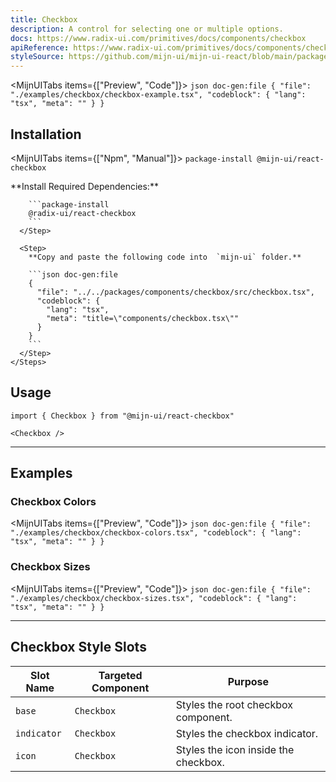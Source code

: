 ```yaml
---
title: Checkbox
description: A control for selecting one or multiple options.
docs: https://www.radix-ui.com/primitives/docs/components/checkbox
apiReference: https://www.radix-ui.com/primitives/docs/components/checkbox#api-reference
styleSource: https://github.com/mijn-ui/mijn-ui-react/blob/main/packages/theme/src/components/checkbox.ts
---
```



<MijnUITabs items={["Preview", "Code"]}>
  <MijnUITabsContent value="Preview">
    <ComponentPreview>
      <CheckboxExample />
    </ComponentPreview>
  </MijnUITabsContent>
  <MijnUITabsContent value="Code">
    ```json doc-gen:file
    {
      "file": "./examples/checkbox/checkbox-example.tsx",
      "codeblock": {
        "lang": "tsx",
        "meta": ""
      }
    }
    ```
  </MijnUITabsContent>
</MijnUITabs>

## Installation

<MijnUITabs items={["Npm", "Manual"]}>
  <MijnUITabsContent value="Npm">
    ```package-install
    @mijn-ui/react-checkbox
    ```
  </MijnUITabsContent>

  <MijnUITabsContent value="Manual">
    <Steps>
      <Step>
        **Install Required Dependencies:**
      
        ```package-install
        @radix-ui/react-checkbox
        ```
      </Step>

      <Step>
        **Copy and paste the following code into  `mijn-ui` folder.**

        ```json doc-gen:file
        {
          "file": "../../packages/components/checkbox/src/checkbox.tsx",
          "codeblock": {
            "lang": "tsx",
            "meta": "title=\"components/checkbox.tsx\""
          }
        }
        ```
      </Step>
    </Steps>

  </MijnUITabsContent>
</MijnUITabs>

## Usage

```tsx
import { Checkbox } from "@mijn-ui/react-checkbox"
```

```tsx
<Checkbox />
```

---

## Examples

### Checkbox Colors

<MijnUITabs items={["Preview", "Code"]}>
  <MijnUITabsContent value="Preview">
    <ComponentPreview>
      <CheckboxColors />
    </ComponentPreview>
  </MijnUITabsContent>
  <MijnUITabsContent value="Code">
    ```json doc-gen:file
    {
      "file": "./examples/checkbox/checkbox-colors.tsx",
      "codeblock": {
        "lang": "tsx",
        "meta": ""
      }
    }
    ```
  </MijnUITabsContent>
</MijnUITabs>

### Checkbox Sizes

<MijnUITabs items={["Preview", "Code"]}>
  <MijnUITabsContent value="Preview">
    <ComponentPreview>
      <CheckboxSizes />
    </ComponentPreview>
  </MijnUITabsContent>
  <MijnUITabsContent value="Code">
    ```json doc-gen:file
    {
      "file": "./examples/checkbox/checkbox-sizes.tsx",
      "codeblock": {
        "lang": "tsx",
        "meta": ""
      }
    }
    ```
  </MijnUITabsContent>
</MijnUITabs>

---

## Checkbox Style Slots

| **Slot Name** | **Targeted Component** | **Purpose**                          |
| ------------- | ---------------------- | ------------------------------------ |
| `base`        | `Checkbox`             | Styles the root checkbox component.  |
| `indicator`   | `Checkbox`             | Styles the checkbox indicator.       |
| `icon`        | `Checkbox`             | Styles the icon inside the checkbox. |
